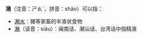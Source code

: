 {{wiktionarypar}}
'''潲'''（注音：ㄕㄠˋ，拼音：shào）可以指：
*[[潲水|潲水]]：猪等家畜的半液状食物
*[[精液|潲]]（读音：siâu）：闽南话、潮汕话、台湾话中指精液

{{disambig|cat=一字消歧义}}